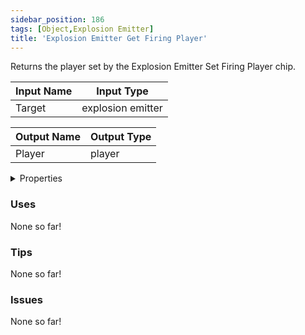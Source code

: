 ```yaml
---
sidebar_position: 186
tags: [Object,Explosion Emitter]
title: 'Explosion Emitter Get Firing Player'
---
```


Returns the player set by the Explosion Emitter Set Firing Player chip.






<EsbSvg />

| Input Name | Input Type |
|-----------|-----------|
| Target | explosion emitter |

| Output Name | Output Type |
|-----------|-----------|
| Player | player |


<details>
  <summary>Properties</summary>
  <div>
    <div>
    <table>
      <thead>
        <tr>
          <th>Is beta required?</th>
          <th>❌</th>
        </tr>
        <tr>
          <th>Is this chip a trolling risk?</th>
          <th>❌</th>
        </tr>
        <tr>
          <th>Is this chip a role assignment risk?</th>
          <th>❌</th>
        </tr>
        <tr>
          <th>Chip UUID</th>
          <th>36cd4562-2c1f-43e3-ba90-56daa0cb7339</th>
        </tr>
      </thead>
    </table>
    </div>
  </div>
</details>

### Uses

None so far!

### Tips

None so far!

### Issues

None so far!